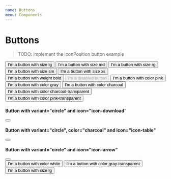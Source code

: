 ```yaml
---
name: Buttons
menu: Components
---
```



# Buttons

> TODO: implement the iconPosition button example

<div className="components-container -spaced">
  <Button size="lg">I'm a button with size lg</Button>
  <Button size="md">I'm a button with size md</Button>
  <Button size="rg">I'm a button with size rg</Button>
  <Button size="sm">I'm a button with size sm</Button>
  <Button size="xs">I'm a button with size xs</Button>
  <Button size="sm" weight="bold">I'm a button with weight bold</Button>
  <Button size="sm" disabled>I'm a disabled button</Button>
  <Button size="sm" color="pink">I'm a button with color pink</Button>
  <Button size="sm" color="gray">I'm a button with color gray</Button>
  <Button size="sm" color="charcoal">I'm a button with color charcoal</Button>
  <Button size="sm" color="charcoal-transparent">I'm a button with color charcoal-transparent</Button>
  <Button size="sm" color="pink-transparent">I'm a button with color pink-transparent</Button>
</div>


#### Button with variant="circle" and icon="icon-download"
<div className="components-container -spaced">
  <Button variant="circle" icon="icon-download"/>
</div>

#### Button with variant="circle", color="charcoal" and icon="icon-table"
<div className="components-container -spaced">
  <Button variant="circle" color="charcoal" icon="icon-table"/>
</div>

#### Button with variant="circle" and icon="icon-arrow"
<div className="components-container -spaced">
  <Button variant="circle" icon="icon-arrow"/>
</div>

<div className="components-container -spaced dark-container">
  <Button size="sm" color="white">I'm a button with color white</Button>
  <Button size="sm" color="gray-transparent">I'm a button with color gray-transparent</Button>
</div>

<PropsTable of={Button} />

<Playground>
  <Button size="lg">I'm a button with size lg</Button>
</Playground>